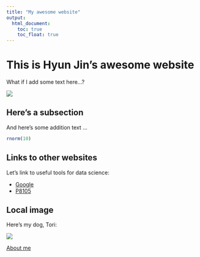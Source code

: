 ```yaml
---
title: "My awesome website"
output: 
  html_document:
    toc: true
    toc_float: true
---
```


# This is Hyun Jin's awesome website

What if I add some text here...?

![](https://media.giphy.com/media/drXGoW1iudhKw/giphy.gif)


## Here's a subsection

And here's some addition text ...

```r
rnorm(10)
```

## Links to other websites

Let's link to useful tools for data science:

* [Google](https://www.google.com/)
* [P8105](https://p8105.com)


## Local image

Here's my dog, Tori:

![](images/Tori.jpeg)

[About me](about.html)



